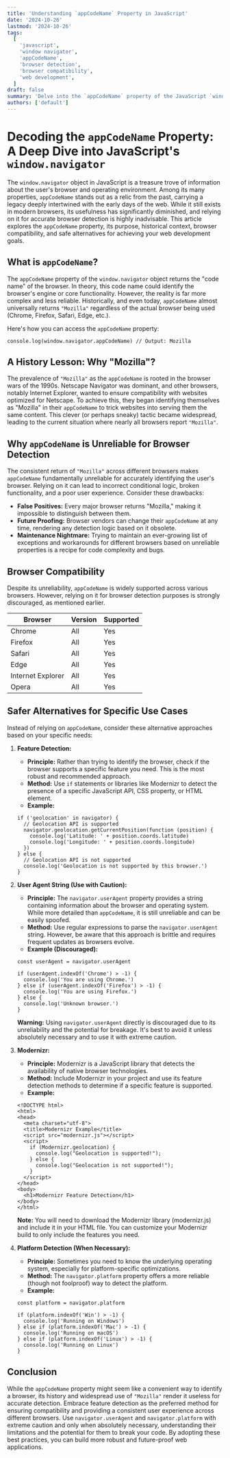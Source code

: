 ```yaml
---
title: 'Understanding `appCodeName` Property in JavaScript'
date: '2024-10-26'
lastmod: '2024-10-26'
tags:
  [
    'javascript',
    'window navigator',
    'appCodeName',
    'browser detection',
    'browser compatibility',
    'web development',
  ]
draft: false
summary: 'Delve into the `appCodeName` property of the JavaScript `window.navigator` object. Learn its purpose, historical context, browser compatibility, and why relying on it for browser detection is strongly discouraged.  Explore alternative methods for achieving specific web development goals.'
authors: ['default']
---
```


# Decoding the `appCodeName` Property: A Deep Dive into JavaScript's `window.navigator`

The `window.navigator` object in JavaScript is a treasure trove of information about the user's browser and operating environment. Among its many properties, `appCodeName` stands out as a relic from the past, carrying a legacy deeply intertwined with the early days of the web. While it still exists in modern browsers, its usefulness has significantly diminished, and relying on it for accurate browser detection is highly inadvisable. This article explores the `appCodeName` property, its purpose, historical context, browser compatibility, and safe alternatives for achieving your web development goals.

## What is `appCodeName`?

The `appCodeName` property of the `window.navigator` object returns the "code name" of the browser. In theory, this code name could identify the browser's engine or core functionality. However, the reality is far more complex and less reliable. Historically, and even today, `appCodeName` almost universally returns `"Mozilla"` regardless of the actual browser being used (Chrome, Firefox, Safari, Edge, etc.).

Here's how you can access the `appCodeName` property:

```plaintext
console.log(window.navigator.appCodeName) // Output: Mozilla
```

## A History Lesson: Why "Mozilla"?

The prevalence of `"Mozilla"` as the `appCodeName` is rooted in the browser wars of the 1990s. Netscape Navigator was dominant, and other browsers, notably Internet Explorer, wanted to ensure compatibility with websites optimized for Netscape. To achieve this, they began identifying themselves as "Mozilla" in their `appCodeName` to trick websites into serving them the same content. This clever (or perhaps sneaky) tactic became widespread, leading to the current situation where nearly all browsers report `"Mozilla"`.

## Why `appCodeName` is Unreliable for Browser Detection

The consistent return of `"Mozilla"` across different browsers makes `appCodeName` fundamentally unreliable for accurately identifying the user's browser. Relying on it can lead to incorrect conditional logic, broken functionality, and a poor user experience. Consider these drawbacks:

- **False Positives:** Every major browser returns "Mozilla," making it impossible to distinguish between them.
- **Future Proofing:** Browser vendors can change their `appCodeName` at any time, rendering any detection logic based on it obsolete.
- **Maintenance Nightmare:** Trying to maintain an ever-growing list of exceptions and workarounds for different browsers based on unreliable properties is a recipe for code complexity and bugs.

## Browser Compatibility

Despite its unreliability, `appCodeName` is widely supported across various browsers. However, relying on it for browser detection purposes is strongly discouraged, as mentioned earlier.

| Browser           | Version | Supported |
| ----------------- | ------- | --------- |
| Chrome            | All     | Yes       |
| Firefox           | All     | Yes       |
| Safari            | All     | Yes       |
| Edge              | All     | Yes       |
| Internet Explorer | All     | Yes       |
| Opera             | All     | Yes       |

## Safer Alternatives for Specific Use Cases

Instead of relying on `appCodeName`, consider these alternative approaches based on your specific needs:

1.  **Feature Detection:**

    - **Principle:** Rather than trying to identify the browser, check if the browser supports a specific feature you need. This is the most robust and recommended approach.
    - **Method:** Use `if` statements or libraries like Modernizr to detect the presence of a specific JavaScript API, CSS property, or HTML element.
    - **Example:**

    ```plaintext
    if ('geolocation' in navigator) {
      // Geolocation API is supported
      navigator.geolocation.getCurrentPosition(function (position) {
        console.log('Latitude: ' + position.coords.latitude)
        console.log('Longitude: ' + position.coords.longitude)
      })
    } else {
      // Geolocation API is not supported
      console.log('Geolocation is not supported by this browser.')
    }
    ```

2.  **User Agent String (Use with Caution):**

    - **Principle:** The `navigator.userAgent` property provides a string containing information about the browser and operating system. While more detailed than `appCodeName`, it is still unreliable and can be easily spoofed.
    - **Method:** Use regular expressions to parse the `navigator.userAgent` string. However, be aware that this approach is brittle and requires frequent updates as browsers evolve.
    - **Example (Discouraged):**

    ```plaintext
    const userAgent = navigator.userAgent

    if (userAgent.indexOf('Chrome') > -1) {
      console.log('You are using Chrome.')
    } else if (userAgent.indexOf('Firefox') > -1) {
      console.log('You are using Firefox.')
    } else {
      console.log('Unknown browser.')
    }
    ```

    **Warning:** Using `navigator.userAgent` directly is discouraged due to its unreliability and the potential for breakage. It's best to avoid it unless absolutely necessary and to use it with extreme caution.

3.  **Modernizr:**

    - **Principle:** Modernizr is a JavaScript library that detects the availability of native browser technologies.
    - **Method:** Include Modernizr in your project and use its feature detection methods to determine if a specific feature is supported.
    - **Example:**

    ```plaintext
    <!DOCTYPE html>
    <html>
    <head>
      <meta charset="utf-8">
      <title>Modernizr Example</title>
      <script src="modernizr.js"></script>
      <script>
        if (Modernizr.geolocation) {
          console.log("Geolocation is supported!");
        } else {
          console.log("Geolocation is not supported!");
        }
      </script>
    </head>
    <body>
      <h1>Modernizr Feature Detection</h1>
    </body>
    </html>
    ```

    **Note:** You will need to download the Modernizr library (modernizr.js) and include it in your HTML file. You can customize your Modernizr build to only include the features you need.

4.  **Platform Detection (When Necessary):**

    - **Principle:** Sometimes you need to know the underlying operating system, especially for platform-specific optimizations.
    - **Method:** The `navigator.platform` property offers a more reliable (though not foolproof) way to detect the platform.
    - **Example:**

    ```plaintext
    const platform = navigator.platform

    if (platform.indexOf('Win') > -1) {
      console.log('Running on Windows')
    } else if (platform.indexOf('Mac') > -1) {
      console.log('Running on macOS')
    } else if (platform.indexOf('Linux') > -1) {
      console.log('Running on Linux')
    }
    ```

## Conclusion

While the `appCodeName` property might seem like a convenient way to identify a browser, its history and widespread use of `"Mozilla"` render it useless for accurate detection. Embrace feature detection as the preferred method for ensuring compatibility and providing a consistent user experience across different browsers. Use `navigator.userAgent` and `navigator.platform` with extreme caution and only when absolutely necessary, understanding their limitations and the potential for them to break your code. By adopting these best practices, you can build more robust and future-proof web applications.
